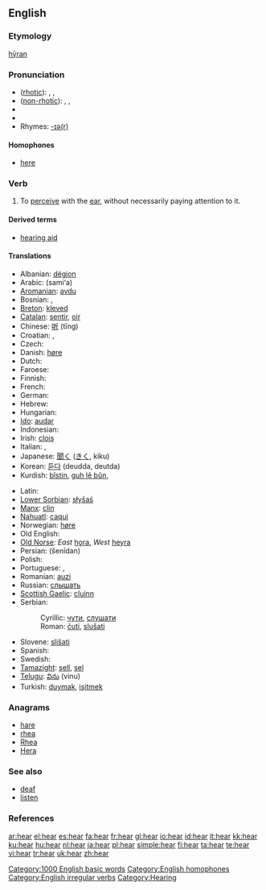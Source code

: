 {{wikipedia}}
==English==

{{rank|state|says|wife|306|hear|least|person|case}}

===Etymology===
{{OE.}} [[hyran|hȳran]]

===Pronunciation===
* ([[rhotic]]): {{enPR|hēr}}, {{IPA|/hiːɹ/}}, {{SAMPA|/hi:r/}}
* ([[non-rhotic]]): {{enPR|hēə(r)}}, {{IPA|/hiːə(ɹ)/}}, {{SAMPA|/hi:@(r)/}}
* {{audio|en-gb-hear.ogg|Audio (RP)}}
* {{audio|en-us-hear.ogg|Audio (US)}}
* Rhymes: [[Rhymes:English:-ɪə(r)|-ɪə(r)]]

====Homophones====
* [[here]]

===Verb===
{{en-verb|hears|hearing|heard}}

# To [[perceive]] with the [[ear]], without necessarily paying attention to it.

====Derived terms====
* [[hearing aid]]

====Translations====
{{top}}
* Albanian: [[dëgjon]]
* Arabic: {{ARchar|[[سمع]]}} (sami‘a)
* [[Aromanian]]: [[avdu]]
* Bosnian: {{t-|bs|čuti}}, {{t-|bs|slušati}}
* [[Breton]]: [[kleved]]
* [[Catalan]]: [[sentir]], [[oir]]
* Chinese: [[听]] (tīng)
* Croatian: {{t-|hr|čuti}}, {{t-|hr|slušati}}
* Czech: {{t+|cs|slyšet}}
* Danish: [[høre]]
* Dutch: {{t+|nl|horen}}
* Faroese: {{t-|fo|hoyra|xs=Faroese}}
* Finnish: {{t+|fi|kuulla}}
* French: {{t+|fr|entendre}}
* German: {{t+|de|hören}}
* Hebrew: {{t-|he|שמע|sc=Hebr}}
* Hungarian: {{t+|hu|hall}}
* [[Ido]]: [[audar]]
* Indonesian: {{t+|id|dengar|xs=Indonesian}}
* Irish: [[clois]]
* Italian: {{t+|it|sentire}}, {{t+|it|udire}}
* Japanese: [[聞く]] ([[きく]], kiku)
* Korean: [[듣다]] (deudda, deutda)
* Kurdish: [[bîstin]], [[guh lê bûn]], {{KUchar|[[بیستن]]}}
{{mid}}
* Latin: {{t-|la|audire}}
* [[Lower Sorbian]]: [[słyšaś]]
* [[Manx]]: [[clin]]
* [[Nahuatl]]: [[caqui]]
* Norwegian: [[høre]]
* Old English: {{t-|ang|hyran|alt=hȳran|xs=Old English}}
* [[Old Norse]]: ''East'' [[hǫra]], ''West'' [[heyra]]
* Persian: {{FAchar|[[شنیدن]]}} (šenīdan)
* Polish: {{t+|pl|słyszeć}}
* Portuguese: {{t+|pt|ouvir}}, {{t+|pt|escutar}}
* Romanian: [[auzi]]
* Russian: [[слышать]]
* [[Scottish Gaelic]]: [[cluinn]]
* Serbian:
*: Cyrillic: [[чути]], [[слушати]]
*: Roman: [[čuti]], [[slušati]]
* Slovene: [[slišati]]
* Spanish: {{t+|es|oír}}
* Swedish: {{t+|sv|höra}}
* [[Tamazight]]: [[sell#Tamazight|sell]], [[sel]]
* [[Telugu]]: [[విను]] (vinu)
* Turkish: [[duymak]], [[işitmek]]

{{bottom}}

===Anagrams===
* [[hare]]
* [[rhea]]
* [[Rhea]]
* [[Hera]]

===See also===
* [[deaf]]
* [[listen]]

===References===
{{R:Century 1911}}
{{R:Webster 1913}}

[[Category:1000 English basic words]]
[[Category:English homophones]]
[[Category:English irregular verbs]]
[[Category:Hearing]]

[[ar:hear]]
[[el:hear]]
[[es:hear]]
[[fa:hear]]
[[fr:hear]]
[[gl:hear]]
[[io:hear]]
[[id:hear]]
[[it:hear]]
[[kk:hear]]
[[ku:hear]]
[[hu:hear]]
[[nl:hear]]
[[ja:hear]]
[[pl:hear]]
[[simple:hear]]
[[fi:hear]]
[[ta:hear]]
[[te:hear]]
[[vi:hear]]
[[tr:hear]]
[[uk:hear]]
[[zh:hear]]